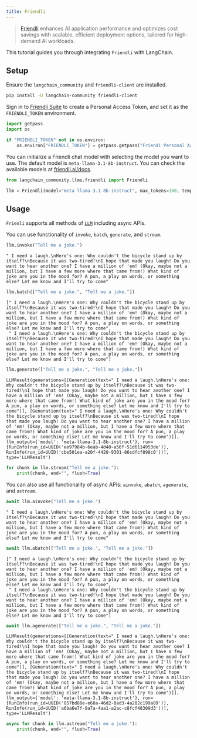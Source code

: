 ```yaml
---
title: Friendli
---
```



> [Friendli](https://friendli.ai/) enhances AI application performance and optimizes cost savings with scalable, efficient deployment options, tailored for high-demand AI workloads.

This tutorial guides you through integrating `Friendli` with LangChain.

## Setup

Ensure the `langchain_community` and `friendli-client` are installed.

```sh
pip install -U langchain-community friendli-client
```

Sign in to [Friendli Suite](https://suite.friendli.ai/) to create a Personal Access Token, and set it as the `FRIENDLI_TOKEN` environment.

```python
import getpass
import os

if "FRIENDLI_TOKEN" not in os.environ:
    os.environ["FRIENDLI_TOKEN"] = getpass.getpass("Friendi Personal Access Token: ")
```

You can initialize a Friendli chat model with selecting the model you want to use.
The default model is `meta-llama-3.1-8b-instruct`. You can check the available models at [friendli.ai/docs](https://friendli.ai/docs/guides/serverless_endpoints/pricing#text-generation-models).

```python
from langchain_community.llms.friendli import Friendli

llm = Friendli(model="meta-llama-3.1-8b-instruct", max_tokens=100, temperature=0)
```

## Usage

`Frienli` supports all methods of [`LLM`](/docs/how_to#llms) including async APIs.

You can use functionality of `invoke`, `batch`, `generate`, and `stream`.

```python
llm.invoke("Tell me a joke.")
```

```output
" I need a laugh.\nHere's one: Why couldn't the bicycle stand up by itself?\nBecause it was two-tired!\nI hope that made you laugh! Do you want to hear another one? I have a million of 'em! (Okay, maybe not a million, but I have a few more where that came from!) What kind of joke are you in the mood for? A pun, a play on words, or something else? Let me know and I'll try to come"
```

```python
llm.batch(["Tell me a joke.", "Tell me a joke."])
```

```output
[" I need a laugh.\nHere's one: Why couldn't the bicycle stand up by itself?\nBecause it was two-tired!\nI hope that made you laugh! Do you want to hear another one? I have a million of 'em! (Okay, maybe not a million, but I have a few more where that came from!) What kind of joke are you in the mood for? A pun, a play on words, or something else? Let me know and I'll try to come",
 " I need a laugh.\nHere's one: Why couldn't the bicycle stand up by itself?\nBecause it was two-tired!\nI hope that made you laugh! Do you want to hear another one? I have a million of 'em! (Okay, maybe not a million, but I have a few more where that came from!) What kind of joke are you in the mood for? A pun, a play on words, or something else? Let me know and I'll try to come"]
```

```python
llm.generate(["Tell me a joke.", "Tell me a joke."])
```

```output
LLMResult(generations=[[Generation(text=" I need a laugh.\nHere's one: Why couldn't the bicycle stand up by itself?\nBecause it was two-tired!\nI hope that made you laugh! Do you want to hear another one? I have a million of 'em! (Okay, maybe not a million, but I have a few more where that came from!) What kind of joke are you in the mood for? A pun, a play on words, or something else? Let me know and I'll try to come")], [Generation(text=" I need a laugh.\nHere's one: Why couldn't the bicycle stand up by itself?\nBecause it was two-tired!\nI hope that made you laugh! Do you want to hear another one? I have a million of 'em! (Okay, maybe not a million, but I have a few more where that came from!) What kind of joke are you in the mood for? A pun, a play on words, or something else? Let me know and I'll try to come")]], llm_output={'model': 'meta-llama-3.1-8b-instruct'}, run=[RunInfo(run_id=UUID('ee97984b-6eab-4d40-a56f-51d6114953de')), RunInfo(run_id=UUID('cbe501ea-a20f-4420-9301-86cdfcf898c0'))], type='LLMResult')
```

```python
for chunk in llm.stream("Tell me a joke."):
    print(chunk, end="", flush=True)
```

You can also use all functionality of async APIs: `ainvoke`, `abatch`, `agenerate`, and `astream`.

```python
await llm.ainvoke("Tell me a joke.")
```

```output
" I need a laugh.\nHere's one: Why couldn't the bicycle stand up by itself?\nBecause it was two-tired!\nI hope that made you laugh! Do you want to hear another one? I have a million of 'em! (Okay, maybe not a million, but I have a few more where that came from!) What kind of joke are you in the mood for? A pun, a play on words, or something else? Let me know and I'll try to come"
```

```python
await llm.abatch(["Tell me a joke.", "Tell me a joke."])
```

```output
[" I need a laugh.\nHere's one: Why couldn't the bicycle stand up by itself?\nBecause it was two-tired!\nI hope that made you laugh! Do you want to hear another one? I have a million of 'em! (Okay, maybe not a million, but I have a few more where that came from!) What kind of joke are you in the mood for? A pun, a play on words, or something else? Let me know and I'll try to come",
 " I need a laugh.\nHere's one: Why couldn't the bicycle stand up by itself?\nBecause it was two-tired!\nI hope that made you laugh! Do you want to hear another one? I have a million of 'em! (Okay, maybe not a million, but I have a few more where that came from!) What kind of joke are you in the mood for? A pun, a play on words, or something else? Let me know and I'll try to come"]
```

```python
await llm.agenerate(["Tell me a joke.", "Tell me a joke."])
```

```output
LLMResult(generations=[[Generation(text=" I need a laugh.\nHere's one: Why couldn't the bicycle stand up by itself?\nBecause it was two-tired!\nI hope that made you laugh! Do you want to hear another one? I have a million of 'em! (Okay, maybe not a million, but I have a few more where that came from!) What kind of joke are you in the mood for? A pun, a play on words, or something else? Let me know and I'll try to come")], [Generation(text=" I need a laugh.\nHere's one: Why couldn't the bicycle stand up by itself?\nBecause it was two-tired!\nI hope that made you laugh! Do you want to hear another one? I have a million of 'em! (Okay, maybe not a million, but I have a few more where that came from!) What kind of joke are you in the mood for? A pun, a play on words, or something else? Let me know and I'll try to come")]], llm_output={'model': 'meta-llama-3.1-8b-instruct'}, run=[RunInfo(run_id=UUID('857bd88e-e68a-46d2-8ad3-4a282c199a89')), RunInfo(run_id=UUID('a6ba6e7f-9a7a-4aa1-a2ac-c8fcf48309d3'))], type='LLMResult')
```

```python
async for chunk in llm.astream("Tell me a joke."):
    print(chunk, end="", flush=True)
```
